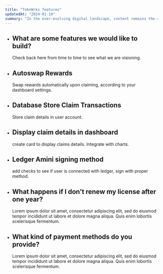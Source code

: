 ```yaml
---
title: "ToknWrks features"
updatedAt: "2024-01-19"
summary: "In the ever-evolving digital landscape, content remains the cornerstone of any successful strategy. As we step into a new decade, the definition and execution of content have become more critical than ever."
---
```


- ## What are some features we would like to build?

  Check back here from time to time to see what we are visioning.

- ## Autoswap Rewards

  Swap rewards automatically upon claiming, according to your dashboard settings.

- ##  Database Store Claim Transactions

  Store claim details in user account.

- ## Display claim details in dashboard

  create card to display claims details. Integrate with charts.

- ## Ledger Amini signing method

  add checks to see if user is connected with ledger, sign with proper method.

- ## What happens if I don't renew my license after one year?

  Lorem ipsum dolor sit amet, consectetur adipiscing elit, sed do eiusmod tempor incididunt ut labore et dolore magna aliqua. Quis enim lobortis scelerisque fermentum.

- ## What kind of payment methods do you provide?

  Lorem ipsum dolor sit amet, consectetur adipiscing elit, sed do eiusmod tempor incididunt ut labore et dolore magna aliqua. Quis enim lobortis scelerisque fermentum.

